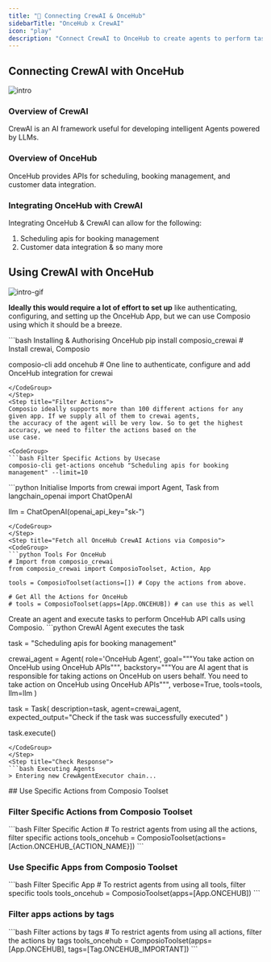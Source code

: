 ```yaml
---
title: "🚀 Connecting CrewAI & OnceHub"
sidebarTitle: "OnceHub x CrewAI"
icon: "play"
description: "Connect CrewAI to OnceHub to create agents to perform tasks using natural language"
---
```


## Connecting CrewAI with OnceHub
![intro](/media/intro.jpg)

### Overview of CrewAI

CrewAI is an AI framework useful for developing intelligent Agents powered by LLMs.

### Overview of OnceHub

OnceHub provides APIs for scheduling, booking management, and customer data integration.

### Integrating OnceHub with CrewAI

Integrating OnceHub & CrewAI can allow for the following:

1. Scheduling apis for booking management
2. Customer data integration
& so many more

## Using CrewAI with OnceHub
![intro-gif](/media/intro.gif)
<Steps>
<Step title="Setting Up the Environment">

**Ideally this would require a lot of effort to set up** like authenticating, configuring, and setting up the OnceHub App, but we can use Composio using which it should be a breeze.

<CodeGroup>
```bash Installing & Authorising OnceHub
pip install composio_crewai # Install crewai, Composio 

composio-cli add oncehub # One line to authenticate, configure and add OnceHub integration for crewai
```
</CodeGroup>
</Step>
<Step title="Filter Actions">
Composio ideally supports more than 100 different actions for any given app. If we supply all of them to crewai agents, 
the accuracy of the agent will be very low. So to get the highest accuracy, we need to filter the actions based on the 
use case.

<CodeGroup>
```bash Filter Specific Actions by Usecase
composio-cli get-actions oncehub "Scheduling apis for booking management" --limit=10
```
</CodeGroup>

</Step>
<Step title="Import Base Packages">

<CodeGroup>
```python Initialise Imports
from crewai import Agent, Task
from langchain_openai import ChatOpenAI

llm = ChatOpenAI(openai_api_key="sk-<OPENAI KEY>")
```
</CodeGroup>
</Step>
<Step title="Fetch all OnceHub CrewAI Actions via Composio">
<CodeGroup>
```python Tools For OnceHub
# Import from composio_crewai
from composio_crewai import ComposioToolset, Action, App

tools = ComposioToolset(actions=[]) # Copy the actions from above. 

# Get All the Actions for OnceHub
# tools = ComposioToolset(apps=[App.ONCEHUB]) # can use this as well
```
</CodeGroup>
</Step>
<Step title="Execute the Agent">
Create an agent and execute tasks to perform OnceHub API calls using Composio. 
<CodeGroup>
```python CrewAI Agent executes the task

task = "Scheduling apis for booking management"

crewai_agent = Agent(
    role='OnceHub Agent',
    goal="""You take action on OnceHub using OnceHub APIs""",
    backstory="""You are AI agent that is responsible for taking actions on OnceHub on users behalf. You need to take action on OnceHub using OnceHub APIs""",
    verbose=True,
    tools=tools,
    llm=llm
)

task = Task(
    description=task,
    agent=crewai_agent,
    expected_output="Check if the task was successfully executed"
)

task.execute()
```
</CodeGroup>
</Step>
<Step title="Check Response">
```bash Executing Agents
> Entering new CrewAgentExecutor chain...
```
</Step>
</Steps>
## Use Specific Actions from Composio Toolset

### Filter Specific Actions from Composio Toolset

<CodeGroup>
```bash Filter Specific Action
# To restrict agents from using all the actions, filter specific actions
tools_oncehub = ComposioToolset(actions=[Action.ONCEHUB_{ACTION_NAME}])
```
</CodeGroup>

### Use Specific Apps from Composio Toolset
<CodeGroup>
```bash Filter Specific App
# To restrict agents from using all tools, filter specific tools
tools_oncehub = ComposioToolset(apps=[App.ONCEHUB])
```
</CodeGroup>

### Filter apps actions by tags 
<CodeGroup>
```bash Filter actions by tags
# To restrict agents from using all actions, filter the actions by tags
tools_oncehub = ComposioToolset(apps=[App.ONCEHUB], tags=[Tag.ONCEHUB_IMPORTANT])
```
</CodeGroup>